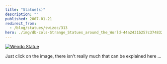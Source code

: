```yaml
---
title: "Statue(s)"
description: ""
published: 2007-01-21
redirect_from:
  - /blog/statues/swizec/313
hero: ./img/db-cols-Strange_Statues_around_the_World-44a2431b257c3748321708.jpg
---
```


[![Weirdo Statue](./img/db-cols-Strange_Statues_around_the_World-44a2431b257c3748321708.jpg)](http://www.anvari.org/cols/Strange_Statues_around_the_World/44a2431b257c3748321708.html)

Just click on the image, there isn't really much that can be explained here ...
